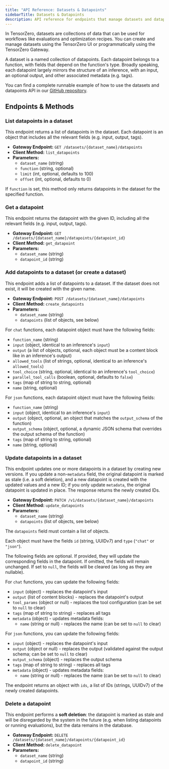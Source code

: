 ```yaml
---
title: "API Reference: Datasets & Datapoints"
sidebarTitle: Datasets & Datapoints
description: API reference for endpoints that manage datasets and datapoints.
---
```


In TensorZero, datasets are collections of data that can be used for workflows like evaluations and optimization recipes.
You can create and manage datasets using the TensorZero UI or programmatically using the TensorZero Gateway.

A dataset is a named collection of datapoints.
Each datapoint belongs to a function, with fields that depend on the function's type.
Broadly speaking, each datapoint largely mirrors the structure of an inference, with an input, an optional output, and other associated metadata (e.g. tags).

<Tip>

You can find a complete runnable example of how to use the datasets and datapoints API in our [GitHub repository](https://github.com/tensorzero/tensorzero/tree/main/examples/guides/datasets-datapoints).

</Tip>

## Endpoints & Methods

### List datapoints in a dataset

This endpoint returns a list of datapoints in the dataset.
Each datapoint is an object that includes all the relevant fields (e.g. input, output, tags).

- **Gateway Endpoint:** `GET /datasets/{dataset_name}/datapoints`
- **Client Method:** `list_datapoints`
- **Parameters:**
  - `dataset_name` (string)
  - `function` (string, optional)
  - `limit` (int, optional, defaults to 100)
  - `offset` (int, optional, defaults to 0)

If `function` is set, this method only returns datapoints in the dataset for the specified function.

### Get a datapoint

This endpoint returns the datapoint with the given ID, including all the relevant fields (e.g. input, output, tags).

- **Gateway Endpoint:** `GET /datasets/{dataset_name}/datapoints/{datapoint_id}`
- **Client Method:** `get_datapoint`
- **Parameters:**
  - `dataset_name` (string)
  - `datapoint_id` (string)

### Add datapoints to a dataset (or create a dataset)

This endpoint adds a list of datapoints to a dataset.
If the dataset does not exist, it will be created with the given name.

- **Gateway Endpoint:** `POST /datasets/{dataset_name}/datapoints`
- **Client Method:** `create_datapoints`
- **Parameters:**
  - `dataset_name` (string)
  - `datapoints` (list of objects, see below)

For `chat` functions, each datapoint object must have the following fields:

- `function_name` (string)
- `input` (object, identical to an inference's `input`)
- `output` (a list of objects, optional, each object must be a content block like in an inference's output)
- `allowed_tools` (list of strings, optional, identical to an inference's `allowed_tools`)
- `tool_choice` (string, optional, identical to an inference's `tool_choice`)
- `parallel_tool_calls` (boolean, optional, defaults to `false`)
- `tags` (map of string to string, optional)
- `name` (string, optional)

For `json` functions, each datapoint object must have the following fields:

- `function_name` (string)
- `input` (object, identical to an inference's `input`)
- `output` (object, optional, an object that matches the `output_schema` of the function)
- `output_schema` (object, optional, a dynamic JSON schema that overrides the output schema of the function)
- `tags` (map of string to string, optional)
- `name` (string, optional)

### Update datapoints in a dataset

This endpoint updates one or more datapoints in a dataset by creating new versions.
If you update a non-`metadata` field, the original datapoint is marked as stale (i.e. a soft deletion), and a new datapoint is created with the updated values and a new ID; if you only update `metadata`, the original datapoint is updated in place.
The response returns the newly created IDs.

- **Gateway Endpoint:** `PATCH /v1/datasets/{dataset_name}/datapoints`
- **Client Method:** `update_datapoints`
- **Parameters:**
  - `dataset_name` (string)
  - `datapoints` (list of objects, see below)

The `datapoints` field must contain a list of objects.

Each object must have the fields `id` (string, UUIDv7) and `type` (`"chat"` or `"json"`).

The following fields are optional.
If provided, they will update the corresponding fields in the datapoint.
If omitted, the fields will remain unchanged.
If set to `null`, the fields will be cleared (as long as they are nullable).

For `chat` functions, you can update the following fields:

- `input` (object) - replaces the datapoint's input
- `output` (list of content blocks) - replaces the datapoint's output
- `tool_params` (object or null) - replaces the tool configuration (can be set to `null` to clear)
- `tags` (map of string to string) - replaces all tags
- `metadata` (object) - updates metadata fields:
  - `name` (string or null) - replaces the name (can be set to `null` to clear)

For `json` functions, you can update the following fields:

- `input` (object) - replaces the datapoint's input
- `output` (object or null) - replaces the output (validated against the output schema; can be set to `null` to clear)
- `output_schema` (object) - replaces the output schema
- `tags` (map of string to string) - replaces all tags
- `metadata` (object) - updates metadata fields:
  - `name` (string or null) - replaces the name (can be set to `null` to clear)

The endpoint returns an object with `ids`, a list of IDs (strings, UUIDv7) of the newly created datapoints.

### Delete a datapoint

This endpoint performs a **soft deletion**: the datapoint is marked as stale and will be disregarded by the system in the future (e.g. when listing datapoints or running evaluations), but the data remains in the database.

- **Gateway Endpoint:** `DELETE /datasets/{dataset_name}/datapoints/{datapoint_id}`
- **Client Method:** `delete_datapoint`
- **Parameters:**
  - `dataset_name` (string)
  - `datapoint_id` (string)
